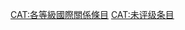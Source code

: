 {{Articles by Quality|topic=国际关系|project=国际关系|format=toc}}
{{Wikipedia category}}
{{emptycat}}
[[CAT:各等級國際關係條目|CAT:各等級國際關係條目]]
[[CAT:未评级条目|CAT:未评级条目]]